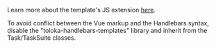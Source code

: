 <Cut title="How do I use the Vue markup without the basic TolokaHadlebarsTask object?">

Learn more about the template's JS extension [here](/docs-new/guide/spec-advanced).

To avoid conflict between the Vue markup and the Handlebars syntax, disable the "toloka-handlebars-templates" library and inherit from the Task/TaskSuite classes.

</Cut>